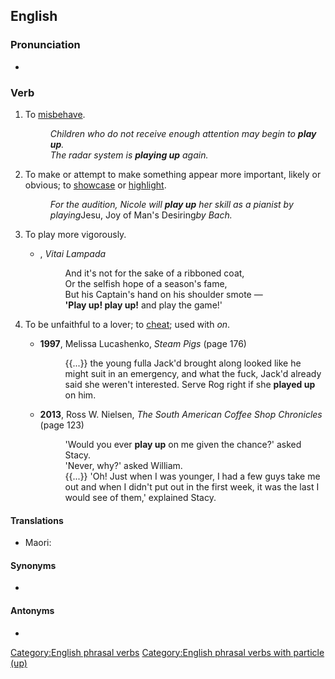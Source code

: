 ==English==

===Pronunciation===
* {{audio|en|En-au-play up.ogg|Audio (AU)}}

===Verb===
{{head|en|verb}}

# {{lb|en|British|idiomatic}} To [[misbehave]].
#: ''Children who do not receive enough attention may begin to '''play up'''.''
#: ''The radar system is '''playing up''' again.''
# {{lb|en|transitive}} To make or attempt to make something appear more important, likely or obvious; to [[showcase]] or [[highlight]].
#: ''For the audition, Nicole will '''play up''' her skill as a pianist by playing ''Jesu, Joy of Man's Desiring'' by Bach.''
# {{lb|en|intransitive}} To play more vigorously.
#* {{w|Henry Newbolt}}, ''Vitai Lampada''
#*: And it's not for the sake of a ribboned coat,<br>Or the selfish hope of a season's fame,<br>But his Captain's hand on his shoulder smote &mdash;<br>''''Play up! play up!''' and play the game!'
# {{lb|en|transitive|slang}} To be unfaithful to a lover; to [[cheat]]; used with ''on''.
#* '''1997''', Melissa Lucashenko, ''Steam Pigs'' (page 176)
#*: {{...}} the young fulla Jack'd brought along looked like he might suit in an emergency, and what the fuck, Jack'd already said she weren't interested. Serve Rog right if she '''played up''' on him.
#* '''2013''', Ross W. Nielsen, ''The South American Coffee Shop Chronicles'' (page 123)
#*: 'Would you ever '''play up''' on me given the chance?' asked Stacy.<br>'Never, why?' asked William.<br>{{...}} 'Oh! Just when I was younger, I had a few guys take me out and when I didn't put out in the first week, it was the last I would see of them,' explained Stacy.

====Translations====
{{trans-top|to misbehave}}
* Maori: {{t|mi|haututū}}
{{trans-mid}}
{{trans-bottom}}

====Synonyms====
* {{sense|to misbehave}} {{l|en|act up}}

====Antonyms====
* {{l|en|play down}}

[[Category:English phrasal verbs]]
[[Category:English phrasal verbs with particle (up)]]